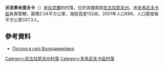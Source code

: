 {{coord|47|35|23|N|30|52|40|E|scale:100000|display=title}}

'''沃洛季米里夫卡'''（{{lang-uk|Володимирівка|Volodymyrivka}}）是[[烏克蘭|烏克蘭]]的村落，位於該國南部[[尼古拉耶夫州|尼古拉耶夫州]]，由[[多馬尼夫卡區|多馬尼夫卡區]]負責管轄，面積2.04平方公里，海拔高度132米，2001年人口688，人口密度每平方公里337.3人。

==參考資料==
* [http://weather.in.ua/ua/nikolaevskaja/4415 Погода в селі Володимирівка] {{Wayback|url=http://weather.in.ua/ua/nikolaevskaja/4415 |date=20170723234614 }}

[[Category:尼古拉耶夫州村落|Category:尼古拉耶夫州村落]]
[[Category:多馬尼夫卡區村落|Category:多馬尼夫卡區村落]]


{{Mykolaiv-geo-stub}}